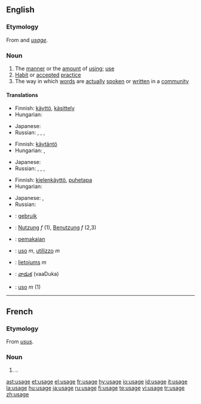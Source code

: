 {{wikipedia}}
==English==
===Etymology===
From {{AF.}} and {{OF.}} ''[[usage]]''.

===Noun===
{{en-noun}}

# The [[manner]] or the [[amount]] of [[using]]; [[use]]
# [[Habit]] or [[accepted]] [[practice]]
# The way in which [[word]]s are [[actually]] [[spoken]] or [[written]] in a [[community]]

====Translations====
{{trans-top|the manner or the amount of using; use}}
*Finnish: [[käyttö]], [[käsittely]]
*Hungarian: {{t|hu|használat}}
{{trans-mid}}
* Japanese: {{t|ja|sc=Jpan|使い方|tr=tsukai-kata}}
*Russian: {{t|ru|использование|n|tr=ispól'zovanije}}, {{t|ru|применение|n|tr=prim'en'énije}}, {{t|ru|обращение|n|tr=obraš'énije}}, {{t|ru|употребление|n|tr=upotr'ebl'énije}}
{{trans-bottom}}

{{trans-top|habit or accepted practice}}
*Finnish: [[käytäntö]]
*Hungarian: {{t|hu|szokás}}, {{t|hu|gyakorlat}}
{{trans-mid}}
* Japanese: {{t|ja|sc=Jpan|使い方|tr=tsukai-kata}}
*Russian: {{t|ru|обычай|m|tr=obýčaj}}, {{t|ru|обыкновение|n|tr=obyknov'énije}}, {{t|ru|привычка|f|tr=privýčka}}, {{t|ru|традиция|f|tr=tradícija}}
{{trans-bottom}}

{{trans-top|the way words are spoken or written in a community}}
*Finnish: [[kielenkäyttö]], [[puhetapa]]
*Hungarian: {{t|hu|szóhasználat}}
{{trans-mid}}
* Japanese: {{t|ja|sc=Jpan|使い方|tr=tsukai-kata}}, {{t|ja|sc=Jpan|用法|tr=yōhō}}
*Russian: {{t|ru|употребление|n|tr=upotr'ebl'énije}}
{{trans-bottom}}

{{checktrans-top}}
*{{ttbc|Dutch}}: [[gebruik]]
*{{ttbc|German}}: [[Nutzung]] ''f'' (1), [[Benutzung]] ''f'' (2,3)
*{{ttbc|Indonesian}}: [[pakai|pemakaian]]
*{{ttbc|Italian}}: [[uso]] ''m'', [[utilizzo]] ''m''
{{checktrans-mid}}
*{{ttbc|Latvian}}: [[lietojums]] ''m''
*{{ttbc|Telugu}}: [[వాడుక]] (vaaDuka)
*{{ttbc|Portuguese}}: [[uso]] ''m'' (1)
{{checktrans-bottom}}

----

==French==
===Etymology===
From {{L.}} ''[[usus]]''.

===Noun===
{{fr-noun|m}}
#..

[[ast:usage]]
[[et:usage]]
[[el:usage]]
[[fr:usage]]
[[hy:usage]]
[[io:usage]]
[[id:usage]]
[[it:usage]]
[[la:usage]]
[[hu:usage]]
[[ja:usage]]
[[ru:usage]]
[[fi:usage]]
[[te:usage]]
[[vi:usage]]
[[tr:usage]]
[[zh:usage]]